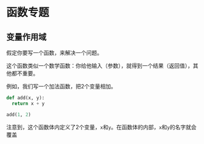 # 函数专题

## 变量作用域

假定你要写一个函数，来解决一个问题。

这个函数类似一个数学函数：你给他输入（参数），就得到一个结果（返回值），其他都不重要。

例如，我们写一个加法函数，把2个变量相加。

```python
def add(x, y):
  return x + y

add(1, 2)
```

注意到，这个函数体内定义了2个变量，`x`和`y`。在函数体的内部，`x`和`y`的名字就会覆盖